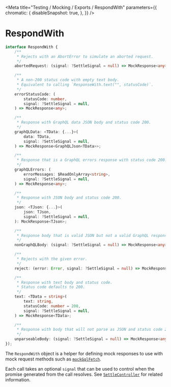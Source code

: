 
<Meta
  title="Testing / Mocking / Exports / RespondWith"
  parameters={{
        chromatic: {
            disableSnapshot: true,
        },
    }}
/>

# RespondWith

```ts
interface RespondWith {
    /**
     * Rejects with an AbortError to simulate an aborted request.
     */
    abortedRequest: (signal: ?SettleSignal = null) => MockResponse<any>;

    /**
     * A non-200 status code with empty text body.
     * Equivalent to calling `ResponseWith.text("", statusCode)`.
     */
    errorStatusCode: (
        statusCode: number,
        signal: ?SettleSignal = null,
    ) => MockResponse<any>;

    /**
     * Response with GraphQL data JSON body and status code 200.
     */
    graphQLData: <TData: {...}>(
        data: TData,
        signal: ?SettleSignal = null,
    ) => MockResponse<GraphQLJson<TData>>;

    /**
     * Response that is a GraphQL errors response with status code 200.
     */
    graphQLErrors: (
        errorMessages: $ReadOnlyArray<string>,
        signal: ?SettleSignal = null,
    ) => MockResponse<any>;

    /**
     * Response with JSON body and status code 200.
     */
    json: <TJson: {...}>(
        json: TJson,
        signal: ?SettleSignal = null,
    ): MockResponse<TJson>;

    /**
     * Response body that is valid JSON but not a valid GraphQL response.
     */
    nonGraphQLBody: (signal: ?SettleSignal = null) => MockResponse<any>;

    /**
     * Rejects with the given error.
     */
    reject: (error: Error, signal: ?SettleSignal = null) => MockResponse<any>;

    /**
     * Response with text body and status code.
     * Status code defaults to 200.
     */
    text: <TData = string>(
        text: string,
        statusCode: number = 200,
        signal: ?SettleSignal = null,
    ) => MockResponse<TData>;

    /**
     * Response with body that will not parse as JSON and status code 200.
     */
    unparseableBody: (signal: ?SettleSignal = null) => MockResponse<any>;
});
```

The `RespondWith` object is a helper for defining mock responses to use with
mock request methods such as [`mockGqlFetch`](/docs/testing-mocking-exports-mockgqlfetch--page).

Each call takes an optional `signal` that can be used to control when the promise generated from the call resolves. See [`SettleController`](/docs/testing-mocking-exports-settlecontroller--page) for related information.
